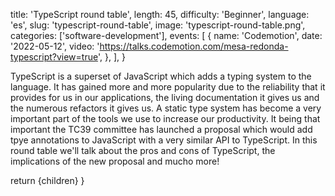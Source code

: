 
  title: 'TypeScript round table',
  length: 45,
  difficulty: 'Beginner',
  language: 'es',
  slug: 'typescript-round-table',
  image: 'typescript-round-table.png',
  categories: ['software-development'],
  events: [
    {
      name: 'Codemotion',
      date: '2022-05-12',
      video: 'https://talks.codemotion.com/mesa-redonda-typescript?view=true',
    },
  ],
}

TypeScript is a superset of JavaScript which adds a typing system to the language. It has gained more and more popularity due to the reliability that it provides for us in our applications, the living documentation it gives us and the numerous refactors it gives us. A static type system has become a very important part of the tools we use to increase our productivity. It being that important the TC39 committee has launched a proposal which would add tpye annotations to JavaScript with a very similar API to TypeScript. In this round table we'll talk about the pros and cons of TypeScript, the implications of the new proposal and mucho more!

  return <Layout slug="typescript-round-table">{children}</Layout>
}
